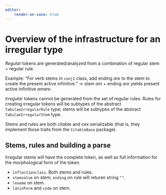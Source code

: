```yaml
---
editor:
    render-on-save: true
---
```


# Overview of the infrastructure for an irregular type


*Regular* tokens are generated/analyzed from a combination of regular stem + regular rule.

Example: "For verb stems in `conj1` class, add ending *are* to the stem to create the present active infinitive." -> stem *am* + ending *are* yields present active infinitive *amare*.

*Irregular* tokens cannot be generated from the set of regular rules. Rules for creating irregular tokens will be subtypes of the abstract `TabulaeIrregularRule` type; stems will be subtypes of the abstract `TabulaeIrregularStem` type.


Stems and rules are both citable and cex serializable (that is, they implement those traits from the `CitableBase` package).




## Stems, rules and building a parse

Irregular stems will have the complete token, as well as full information for the morphological form of the token. 



- `inflectionclass`. Both stems and rules.
- `stemvalue` on stem; `ending` on rule will returen string `""`. 
- `lexeme` on stem.
- `latinForm` and `code` on stem.